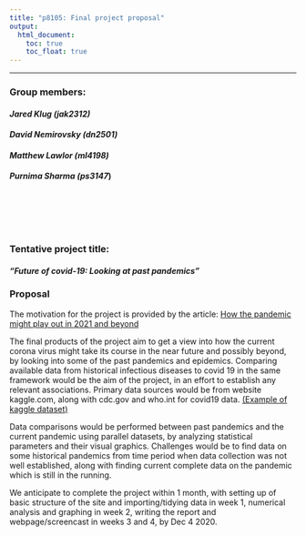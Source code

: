 ```yaml
---
title: "p8105: Final project proposal"
output:
  html_document:
    toc: true
    toc_float: true
---
```

***
### Group members:
#### _Jared Klug (jak2312)_
#### _David Nemirovsky (dn2501)_
#### _Matthew Lawlor (ml4198)_
#### _Purnima Sharma (ps3147_)
<br><br><br><br>

### Tentative project title: 
#### ***"Future of covid-19: Looking at past pandemics"***

### Proposal

The motivation for the project is provided by the article:
[How the pandemic might play out in 2021 and beyond](https://www.nature.com/articles/d41586-020-02278-5)

The final products of the project aim to get a view into how the current corona virus might take its course in the near future and possibly beyond, by looking into some of the past pandemics and epidemics. Comparing available data from historical infectious diseases to covid 19 in the same framework would be the aim of the project, in an effort to establish any relevant associations.
Primary data sources would be from website kaggle.com, along with cdc.gov and who.int for covid19 data.
[(Example of kaggle dataset)](https://www.kaggle.com/thepodclub/spanish-flu-dataset)

Data comparisons would be performed between past pandemics and the current pandemic using parallel datasets, by analyzing statistical parameters and their visual graphics. Challenges would be to find data on some historical pandemics from time period when data collection was not well established, along with finding current complete data on the pandemic which is still in the running. 

We anticipate to complete the project within 1 month, with setting up of basic structure of the site and importing/tidying data in week 1, numerical analysis and graphing in week 2, writing the report and webpage/screencast in weeks 3 and 4, by Dec 4 2020.     


